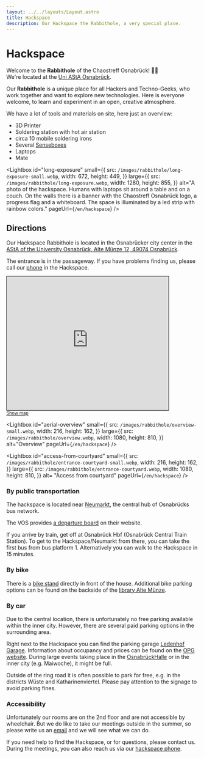 ```yaml
---
layout: ../../layouts/Layout.astro
title: Hackspace
description: Our Hackspace the Rabbithole, a very special place.
---
```



# Hackspace

Welcome to the **Rabbithole** of the Chaostreff Osnabrück! 🐇✨<br/>
We're located at the [Uni AStA Osnabrück](/en/hackspace#directions).

Our **Rabbithole** is a unique place for all Hackers and Techno-Geeks, who work together and want to explore new technologies. Here is everyone welcome, to learn and experiment in an open, creative atmosphere.

We have a lot of tools and materials on site, here just an overview:

- 3D Printer
- Soldering station with hot air station
- circa 10 mobile soldering irons
- Several [Senseboxes](https://sensebox.de/)
- Laptops
- Mate

<Lightbox
  id="long-exposure"
  small={{
    src: `/images/rabbithole/long-exposure-small.webp`,
    width: 672,
    height: 449,
  }}
  large={{
    src: `/images/rabbithole/long-exposure.webp`,
    width: 1280,
    height: 855,
  }}
  alt="A photo of the hackspace. Humans with laptops sit around a table and on a couch. On the walls there is a banner with the Chaostreff Osnabrück logo, a progress flag and a whiteboard. The space is illuminated by a led strip with rainbow colors."
  pageUrl={`/en/hackspace`}
/>

## Directions

Our Hackspace Rabbithole is located in the Osnabrücker city center in the [AStA of the University Osnabrück, Alte Münze 12, 49074 Osnabrück](https://www.openstreetmap.org/way/696172783).

The entrance is in the passageway. If you have problems finding us, please call our [phone](/en/contact) in the Hackspace.

<iframe
  width="425"
  height="350"
  loading="lazy"
  src="https://www.openstreetmap.org/export/embed.html?bbox=8.043885827064516%2C52.27170106338023%2C8.047828674316408%2C52.273778889502324&amp;layer=mapnik&amp;marker=52.27273998861608%2C8.04585725069046"
  style="border: 1px solid black"
  title="Openstreetmap marking the location of the Hackspace"
></iframe>
<br />
<small>
  <a
    rel="noreferrer"
    target="_blank"
    href="https://www.openstreetmap.org/?mlat=52.272740&amp;mlon=8.045857#map=19/52.272740/8.045857"
  >
    Show map
  </a>
</small>

<div className="flex gap-3">
<Lightbox
  id="access-from-ledenhof"
  small={{
    src: `/images/rabbithole/entrance-ledenhof-small.webp`,
   width: 216,
    height: 162,
  }}
  large={{
    src: `/images/rabbithole/entrance-ledenhof.webp`,
    width: 1080,
    height: 810,
  }}
  alt="Access from Ledenhof"
  pageUrl={`/en/hackspace`}
/>

<Lightbox
  id="aerial-overview"
  small={{
    src: `/images/rabbithole/overview-small.webp`,
    width: 216,
    height: 162,
  }}
  large={{
    src: `/images/rabbithole/overview.webp`,
    width: 1080,
    height: 810,
  }}
  alt="Overview"
  pageUrl={`/en/hackspace`}
/>

<Lightbox
  id="access-from-courtyard"
  small={{
    src: `/images/rabbithole/entrance-courtyard-small.webp`,
    width: 216,
    height: 162,
  }}
  large={{
    src: `/images/rabbithole/entrance-courtyard.webp`,
    width: 1080,
    height: 810,
  }}
  alt= "Access from courtyard"
  pageUrl={`/en/hackspace`}
/>
</div>

### By public transportation

The hackspace is located near [Neumarkt](https://www.openstreetmap.org/node/1747348346), the central hub of Osnabrücks bus network.

The VOS provides [a departure board](https://www.vos.info/fahrplaner/#depart!Z%7COsnabr%C3%BCck%20Neumarkt) on their website.

If you arrive by train, get off at Osnabrück Hbf (Osnabrück Central Train Station). To get to the Hackspace/Neumarkt from there, you can take the first bus from bus platform 1. Alternatively you can walk to the Hackspace in 15 minutes.

### By bike

There is a [bike stand](https://www.openstreetmap.org/node/473015925) directly in front of the house. Additional bike parking options can be found on the backside of the [library Alte Münze](https://www.openstreetmap.org/node/1747348346).

### By car

Due to the central location, there is unfortunately no free parking available within the inner city. However, there are several paid parking options in the surrounding area.

Right next to the Hackspace you can find the parking garage [Ledenhof Garage](https://www.parken-osnabrueck.de/parken/parkplatzsuche/detail/parkhaus-ledenhof-garage.html). Information about occupancy and prices can be found on the [OPG website](https://www.parken-osnabrueck.de/parken/parkplatzsuche/detail/parkhaus-ledenhof-garage.html). During large events taking place in the [OsnabrückHalle](https://www.osnabrueckhalle.de/besuchen/programm/) or in the inner city (e.g. Maiwoche), it might be full.

Outside of the ring road it is often possible to park for free, e.g. in the districts Wüste and Katharinenviertel. Please pay attention to the signage to avoid parking fines.

### Accessibility

Unfortunately our rooms are on the 2nd floor and are not accessible by wheelchair. But we do like to take our meetings outside in the summer, so please write us an [email](/en/contact) and we will see what we can do.

If you need help to find the Hackspace, or for questions, please contact us. During the meetings, you can also reach us via our [hackspace phone](/en/contact).

